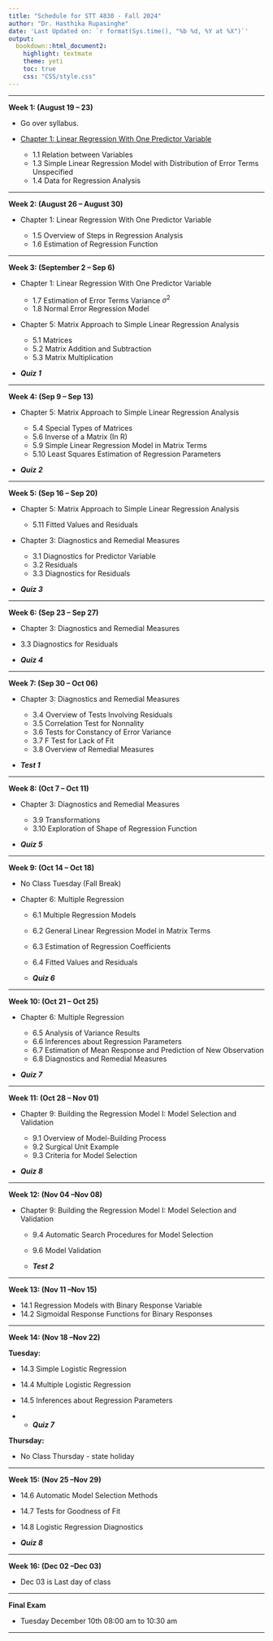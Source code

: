 ```yaml
---
title: "Schedule for STT 4830 - Fall 2024"
author: "Dr. Hasthika Rupasinghe"
date: 'Last Updated on: `r format(Sys.time(), "%b %d, %Y at %X")`'
output: 
  bookdown::html_document2: 
    highlight: textmate
    theme: yeti
    toc: true
    css: "CSS/style.css"
---
```


***


**Week 1: (August 19 -- 23)**

* Go over syllabus.
* [Chapter 1: Linear Regression With One Predictor Variable](PDF_notes/STt4880_Ch_1.pdf)

    * 1.1 Relation between Variables
    * 1.3 Simple Linear Regression Model with Distribution of Error Terms Unspecified
    * 1.4 Data for Regression Analysis
    

***

**Week 2: (August 26 -- August 30)**

* Chapter 1: Linear Regression With One Predictor Variable

    * 1.5 Overview of Steps in Regression Analysis
    * 1.6 Estimation of Regression Function 
    
    
***

**Week 3: (September 2 -- Sep 6)**

* Chapter 1: Linear Regression With One Predictor Variable

    * 1.7 Estimation of Error Terms Variance $\sigma^2$
    * 1.8 Normal Error Regression Model  
    
* Chapter 5: Matrix Approach to Simple Linear Regression Analysis

    * 5.1 Matrices
    * 5.2 Matrix Addition and Subtraction
    * 5.3 Matrix Multiplication 
    
    
* ***Quiz 1***

    
***

**Week 4: (Sep 9  -- Sep 13)**
 
* Chapter 5: Matrix Approach to Simple Linear Regression Analysis

    * 5.4 Special Types of Matrices
    * 5.6 Inverse of a Matrix (In R)
    * 5.9 Simple Linear Regression Model in Matrix Terms
    * 5.10  Least Squares Estimation of Regression Parameters
    
* ***Quiz 2***
    
***

**Week 5: (Sep 16  -- Sep 20)**
 
* Chapter 5: Matrix Approach to Simple Linear Regression Analysis  
    * 5.11  Fitted Values and Residuals
    
* Chapter 3: Diagnostics and Remedial Measures

    * 3.1  Diagnostics for Predictor Variable
    * 3.2  Residuals
    * 3.3  Diagnostics for Residuals
   
* ***Quiz 3***
    
***

**Week 6: (Sep 23  -- Sep 27)**

* Chapter 3: Diagnostics and Remedial Measures
 * 3.3  Diagnostics for Residuals


 * ***Quiz 4***



***

**Week 7: (Sep 30  -- Oct 06)**

* Chapter 3: Diagnostics and Remedial Measures

     * 3.4  Overview of Tests Involving Residuals
     * 3.5  Correlation Test for Nonnality
     * 3.6  Tests for Constancy of Error Variance
     * 3.7  F Test for Lack of Fit
     * 3.8  Overview of Remedial Measures

 *  ***Test 1 ***
 
 
***

**Week 8: (Oct 7  -- Oct 11)**

* Chapter 3: Diagnostics and Remedial Measures
    
     * 3.9  Transformations
     * 3.10  Exploration of Shape of Regression Function
     
 * ***Quiz 5***  
 
***

**Week 9: (Oct 14  -- Oct 18)**

* No Class Tuesday (Fall Break)

* Chapter 6:  Multiple Regression

    * 6.1  Multiple Regression Models
    * 6.2 General Linear Regression Model in Matrix Terms
    * 6.3 Estimation of Regression Coefficients
    * 6.4 Fitted Values and Residuals
    
  * ***Quiz 6*** 
   
***

**Week 10: (Oct 21  -- Oct 25)**

* Chapter 6:  Multiple Regression

    * 6.5 Analysis of Variance Results
    * 6.6 Inferences about Regression Parameters
    * 6.7 Estimation of Mean Response and Prediction of New Observation
    * 6.8 Diagnostics and Remedial Measures
   

* ***Quiz 7*** 

***

    
**Week 11: (Oct 28  -- Nov 01)**

* Chapter 9:  Building the Regression Model I: Model Selection and Validation

    * 9.1 Overview of Model-Building Process 
    * 9.2 Surgical Unit Example
    * 9.3 Criteria for Model Selection 
   
   
* ***Quiz 8*** 


***

**Week 12: (Nov 04  --Nov 08)**

* Chapter 9:  Building the Regression Model I: Model Selection and Validation

     * 9.4 Automatic Search Procedures for Model Selection
     * 9.6 Model Validation
    
     
  *  ***Test 2 ***  
 

***

**Week 13: (Nov 11  --Nov 15)**

  * 14.1 Regression Models with Binary Response Variable
  * 14.2 Sigmoidal Response Functions for Binary Responses

  <!--
  * Watch [9.3 and 9.4 lecture](https://youtu.be/NoR2mXcMxas) and complete the note
  * Watch [9.6 lecture](https://youtu.be/wbCNuuN7i-A) and complete the note
   --> 



  
  <!--
      * Log into the class zoom meeting at 2PM
      * You should get an email with Exam 2 attached at 2.00PM
      * Exam has 6 pages
      * Stay on the zoom meeting and finish the exam in an RMarkdown file (Ends at 3.15PM + 30 min extra if needed)
      * Email me the exam once finished
   --> 

 ***

**Week 14: (Nov 18  --Nov 22)**

**Tuesday:**

<!--

  * Watch [14.1 Regression Models with Binary Response Variable
  and 14.2 Sigmoidal Response Functions for Binary Responses](https://youtu.be/yqdTYICcBF4)
-->

  
  * 14.3 Simple Logistic Regression
  * 14.4 Multiple Logistic Regression
  * 14.5 Inferences about Regression Parameters


*   * ***Quiz 7***

**Thursday:**

* No Class Thursday - state holiday


***

**Week 15: (Nov 25  --Nov 29)**

  * 14.6 Automatic Model Selection Methods
  * 14.7 Tests for Goodness of Fit
  * 14.8 Logistic Regression Diagnostics
  
* ***Quiz 8***

***

**Week 16: (Dec 02  --Dec 03)**

* Dec 03 is Last day of class

***  

  
**Final Exam **

* Tuesday December 10th 08:00 am to 10:30 am

<!--
  * [Data set for question 1](question1.txt)
  * [Data set for question 2](question2.txt)
  * [Data set for question 3](question3.txt)
-->

***